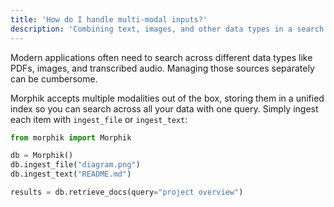 ```yaml
---
title: 'How do I handle multi-modal inputs?'
description: 'Combining text, images, and other data types in a search system'
---
```


Modern applications often need to search across different data types like PDFs, images, and transcribed audio. Managing those sources separately can be cumbersome.

Morphik accepts multiple modalities out of the box, storing them in a unified index so you can search across all your data with one query. Simply ingest each item with `ingest_file` or `ingest_text`:

```python
from morphik import Morphik

db = Morphik()
db.ingest_file("diagram.png")
db.ingest_text("README.md")

results = db.retrieve_docs(query="project overview")
```
